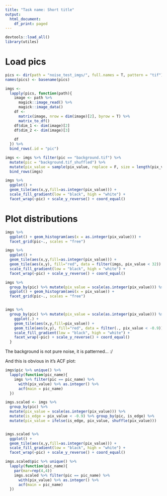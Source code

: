 ```yaml
---
title: "Task name: Short title"
output:
  html_document:
    df_print: paged
---
```


```r
devtools::load_all()
library(utiles)
```

# Load pics

```r
pics <- dir(path = "noise_test_imgs/", full.names = T, pattern = "tif")
names(pics) <- basename(pics)

imgs <- 
  lapply(pics, function(path){
    image <- path %>% 
      magick::image_read() %>% 
      magick::image_data()
    df <- 
      matrix(image, nrow = dim(image)[2], byrow = T) %>% 
      matrix_to_df()
    df$dim_1 <- dim(image)[2]
    df$dim_2 <- dim(image)[3]
    
    df
  }) %>% 
  bind_rows(.id = "pic")
```

```r
imgs <- imgs %>% filter(pic == "background.tif") %>% 
  mutate(pic = "background.tif_shuffled") %>% 
  mutate(pix_value = sample(pix_value, replace = F, size = length(pix_value))) %>% 
  bind_rows(imgs)
```


```r
imgs %>% 
  ggplot() +
  geom_tile(aes(x,y,fill=as.integer(pix_value))) +
  scale_fill_gradient(low = "black", high = "white") +
  facet_wrap(~pic) + scale_y_reverse() + coord_equal()
```

# Plot distributions

```r
imgs %>% 
  ggplot() + geom_histogram(aes(x = as.integer(pix_value))) + 
  facet_grid(pic~., scales = "free")

imgs %>% 
  ggplot() +
  geom_tile(aes(x,y,fill=as.integer(pix_value))) +
  geom_tile(aes(x,y), fill="red", data = filter(imgs, pix_value < 32)) +
  scale_fill_gradient(low = "black", high = "white") +
  facet_wrap(~pic) + scale_y_reverse() + coord_equal()
```

```r
imgs %>% 
  group_by(pic) %>% mutate(pix_value = scale(as.integer(pix_value))) %>% 
  ggplot() + geom_histogram(aes(x = pix_value)) + 
  facet_grid(pic~., scales = "free")


imgs %>% 
  group_by(pic) %>% mutate(pix_value = scale(as.integer(pix_value))) %>% {
    ggplot(.) +
    geom_tile(aes(x,y,fill=pix_value)) +
    geom_tile(aes(x,y), fill="red", data = filter(., pix_value < -0.9)) +
    scale_fill_gradient(low = "black", high = "white") +
    facet_wrap(~pic) + scale_y_reverse() + coord_equal()
  }
```

The background is not pure noise, it is patterned... :/

And this is obvious in it's ACF plot:

```r
imgs$pic %>% unique() %>% 
  lapply(function(pic_name){
    imgs %>% filter(pic == pic_name) %>% 
      with(pix_value) %>% as.integer() %>% 
      acf(main = pic_name)
  })
```

```r
imgs.scaled <- imgs %>% 
  group_by(pic) %>% 
  mutate(pix_value = scale(as.integer(pix_value))) %>% 
  mutate(is_edge = pix_value < -0.9) %>% group_by(pic, is_edge) %>% 
  mutate(pix_value = ifelse(is_edge, pix_value, shuffle(pix_value)))


imgs.scaled %>% 
  ggplot() +
  geom_tile(aes(x,y,fill=as.integer(pix_value))) +
  scale_fill_gradient(low = "black", high = "white") +
  facet_wrap(~pic) + scale_y_reverse() + coord_equal()

imgs.scaled$pic %>% unique() %>% 
  lapply(function(pic_name){
    par(mar=rep(4,4))
    imgs.scaled %>% filter(pic == pic_name) %>% 
      with(pix_value) %>% as.integer() %>% 
      acf(main = pic_name)
  })
```
